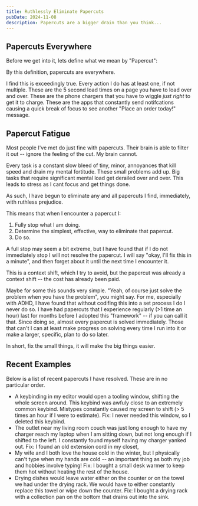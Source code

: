 ```yaml
---
title: Ruthlessly Eliminate Papercuts
pubDate: 2024-11-08
description: Papercuts are a bigger drain than you think...
---
```


## Papercuts Everywhere

Before we get into it, lets define what we mean by "Papercut":

<Definition word="Papercut" phonetic="/ˈpeɪpə kʌtə(r)/" definition="a minor annoyance or slowdown in a process." />

By this definition, papercuts are everywhere. 

I find this is exceedingly true. Every action I do has at least one, if not multiple. These are the 5 second load times on a page you have to load over and over. These are the phone chargers that you have to wiggle _just right_ to get it to charge. These are the apps that constantly send notifcations causing a quick break of focus to see another "Place an order today!" message. 

## Papercut Fatigue

Most people I've met do just fine with papercuts. Their brain is able to filter it out -- ignore the feeling of the cut. My brain cannot. 

Every task is a constant slow bleed of tiny, minor, annoyances that kill speed and drain my mental fortitude. These small problems add up. Big tasks that require significant mental load get derailed over and over. This leads to stress as I cant focus and get things done.

As such, I have begun to eliminate any and all papercuts I find, immediately, with ruthless prejudice.

This means that when I encounter a papercut I:

1. Fully stop what I am doing.
2. Determine the simplest, effective, way to eliminate that papercut.
3. Do so.

A full stop may seem a bit extreme, but I have found that if I do not immediately stop I will not resolve the papercut. I will say "okay, I'll fix this in a minute", and then forget about it until the next time I encounter it. 

This is a context shift, which I try to avoid, but the papercut was already a context shift -- the cost has already been paid.

Maybe for some this sounds very simple. "Yeah, of course just solve the problem when you have the problem", you might say. For me, especially with ADHD, I have found that without codifing this into a set process I do I never do so. I have had papercuts that I experience regularly (>1 time an hour) last for months before I adopted this "framework" -- if you can call it that. Since doing so, almost every papercut is solved immediately. Those that can't I can at least make progress on solving every time I run into it or make a larger, specific, plan to do so later.

In short, fix the small things, it will make the big things easier.

## Recent Examples

Below is a list of recent papercuts I have resolved. These are in no particular order.

- A keybinding in my editor would open a tooling window, shifting the whole screen around. This keybind was awfuly close to an extremely common keybind. Mistypes constantly caused my screen to shift (> 5 times an hour if I were to estimate). Fix: I never needed this window, so I deleted this keybind.
- The outlet near my living room couch was just long enough to have my charger reach my laptop when I am sitting down, but not long enough if I shifted to the left. I constantly found myself having my charger yanked out. Fix: I found an old extension cord in my closet, 
- My wife and I both love the house cold in the winter, but I physically can't type when my hands are cold -- an important thing as both my job and hobbies involve typing! Fix: I bought a small desk warmer to keep them hot without heating the rest of the house.
- Drying dishes would leave water either on the counter or on the towel we had under the drying rack. We would have to either constantly replace this towel or wipe down the counter. Fix: I bought a drying rack with a collection pan on the bottom that drains out into the sink.
